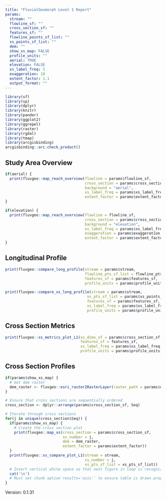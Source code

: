 ```yaml
---
title: "FluvialGeomorph Level 1 Report"
params:
  stream: ""
  flowline_sf: ""
  cross_section_sf: ""
  features_sf: ""
  flowline_points_sf_list: ""
  xs_points_sf_list: ""
  dem: ""
  show_xs_map: FALSE
  profile_units: ""
  aerial: TRUE
  elevation: FALSE
  xs_label_freq: 5
  exaggeration: 10
  extent_factor: 1.1
  output_format: ""
---
```


```r
library(sf)
library(sp)
library(dplyr)
library(knitr)
library(pander)
library(ggplot2)
library(ggrepel)
library(raster)
library(rgdal)
library(tmap)
library(arcgisbinding)
arcgisbinding::arc.check_product()
```

## Study Area Overview
```r
if(aerial) {
  print(fluvgeo::map_reach_overview(flowline = params$flowline_sf, 
                                    cross_section = params$cross_section_sf,
                                    background = "aerial",
                                    xs_label_freq = params$xs_label_freq,
                                    extent_factor = params$extent_factor))
}
```

```r
if(elevation) {
  print(fluvgeo::map_reach_overview(flowline = flowline_sf, 
                                    cross_section = params$cross_section_sf,
                                    background = "elevation",
                                    xs_label_freq = params$xs_label_freq,
                                    exaggeration = params$exaggeration,
                                    extent_factor = params$extent_factor))
}
```

## Longitudinal Profile
```r
print(fluvgeo::compare_long_profile(stream = params$stream,
                                    flowline_pts_sf_list = flowline_pts_sf_list,
                                    features_sf = params$features_sf,
                                    profile_units = params$profile_units))
```

```r
print(fluvgeo::compare_xs_long_profile(stream = params$stream,
                                     xs_pts_sf_list = params$xs_points_sf_list,
                                     features_sf = params$features_sf,
                                     xs_label_freq = params$xs_label_freq,
                                     profile_units = params$profile_units))
```

## Cross Section Metrics
```r
print(fluvgeo::xs_metrics_plot_L1(xs_dims_sf = params$cross_section_sf,
                                  features_sf = features_sf,
                                  xs_label_freq = params$xs_label_freq,
                                  profile_units = params$profile_units))
```


## Cross Section Profiles
```r
if(params$show_xs_map) {
  # Get dem raster
  dem_raster <- fluvgeo::esri_raster2RasterLayer(raster_path = params$dem)
}

# Ensure that cross sections are sequentially ordered
cross_section <- dplyr::arrange(params$cross_section_sf, Seq)

# Iterate through cross sections
for(j in unique(cross_section$Seq)) {
  if(params$show_xs_map) {
    # Create the cross section plot
    print(fluvgeo::map_xs(cross_section = params$cross_section_sf,
                          xs_number = j,
                          dem = dem_raster,
                          extent_factor = params$extent_factor))
  }
  print(fluvgeo::xs_compare_plot_L1(stream = stream,
                                    xs_number = j,
                                    xs_pts_sf_list = xs_pts_sf_list))
  # Insert vertical white space so that next figure in loop is recognized
  cat('\n')
  # Must set chunk option`results='asis'` to ensure table is drawn properly
}
```


Version: 0.1.31

